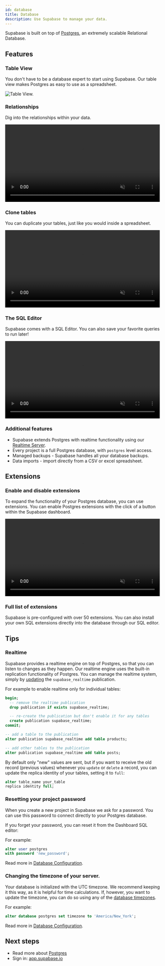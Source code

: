 ```yaml
---
id: database
title: Database
description: Use Supabase to manage your data.
---
```



Supabase is built on top of [Postgres](/docs/postgres/server/about), an extremely scalable Relational Database.

## Features

### Table View 

You don't have to be a database expert to start using Supabase. Our table view makes Postgres as easy to use as a spreadsheet.

![Table View.](/img/table-view.png)


### Relationships

Dig into the relationships within your data. 


<video width="99%" loop="" muted="" playsInline="" controls="true">
<source src="/videos/relational-drilldown-zoom.mp4" type="video/mp4" />
</video>


### Clone tables

You can duplicate your tables, just like you would inside a spreadsheet.

<video width="99%" muted playsInline controls={true}>
<source src="/videos/duplicate-tables.mp4" type="video/mp4" muted playsInline />
</video>


### The SQL Editor

Supabase comes with a SQL Editor. You can also save your favorite queries to run later! 

<video width="99%" muted playsInline controls={true}>
<source src="/videos/favorites.mp4" type="video/mp4" muted playsInline />
</video>


### Additional features

- Supabase extends Postgres with realtime functionality using our [Realtime Server](/docs/realtime/server/about).
- Every project is a full Postgres database, with `postgres` level access.
- Managed backups - Supabase handles all your database backups.
- Data imports - import directly from a CSV or excel spreadsheet.

## Extensions


### Enable and disable extensions

To expand the functionality of your Postgres database, you can use extensions.
You can enable Postgres extensions with the click of a button within the Supabase dashboard.

<video width="99%" muted playsInline controls={true}>
<source src="/videos/toggle-extensions.mp4" type="video/mp4" muted playsInline />
</video>


### Full list of extensions

Supabase is pre-configured with over 50 extensions. You can also install your own SQL extensions directly into the database through our SQL editor.

<ExtensionsComponent />


## Tips

### Realtime 

Supabase provides a realtime engine on top of Postgres, so that you can listen to changes as they happen. 
Our realtime engine uses the built-in replication functionality of Postgres. 
You can manage the realtime system, simply by 
[updating](http://localhost:3006/docs/reference/postgres/publications) the `supabase_realtime` publication.

For example to enable realtime only for individual tables:

```sql
begin; 
  -- remove the realtime publication
  drop publication if exists supabase_realtime; 

  -- re-create the publication but don't enable it for any tables
  create publication supabase_realtime;  
commit;

-- add a table to the publication
alter publication supabase_realtime add table products;

-- add other tables to the publication
alter publication supabase_realtime add table posts;
```

By default only "new" values are sent, but if you want to receive the old record (previous values) whenever you `update` or `delete` a record, 
you can update the replica identity of your tables, setting it to `full`:

```sql
alter table_name your_table 
replica identity full;
```


### Resetting your project password

When you create a new project in Supabase we ask for a password. You can use this password to connect directly to your Postgres database.

If you forget your password, you can reset it from the Dashboard SQL editor:

For example:

```sql
alter user postgres 
with password 'new_password';
```

Read more in [Database Configuration](/docs/reference/postgres/database-passwords).

### Changing the timezone of your server.

Your database is initialized with the UTC timezone. We recommend keeping it this way, as it is helpful for time calculations.
If, however, you want to update the timezone, you can do so using any of the [database timezones](https://en.wikipedia.org/wiki/List_of_tz_database_time_zones).

For example:

```sql
alter database postgres set timezone to 'America/New_York';
```

Read more in [Database Configuration](/docs/reference/postgres/changing-timezones).

## Next steps

- Read more about [Postgres](/docs/postgres/server/about)
- Sign in: [app.supabase.io](https://app.supabase.io)
